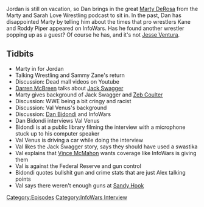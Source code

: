 {{DEFAULTSORT:
    #_EPISODE_0286:Wrestling With Disappointment
}}{{Episode
    | title           = Wrestling With Disappointment
    | caption         = Listen to this episode on [https://knowledgefight.libsyn.com/knowledge-fight-wrestling-with-disappointment Libsyn] [https://open.spotify.com/episode/2NWTXv5TSP3Ji3vDD1Zzge Spotify], Read the [[Transcript/286: Wrestling With Disappointment|Unofficial Transcript]]
    | episodeNumber   = 286
    | length          = 01:12:26
    | airDate         = April 19, 2019
    | episodeType     = [[:Category:InfoWars Interview|InfoWars Interview]]
    | appearance      = [[Marty DeRosa]], [[Darren McBreen]], [[Jack Swagger]], [[Zeb Coulter]], [[Dan Bidondi]], [[Val Venus]], [[Vince McMahon]]
    | beverage        = Dasani Sparkling Pear Kiwi
    | previousEpisode = [[285: Lil' Taste of Poland]]
    | nextEpisode     = [[287: April 15-18, 2019]]
}}

{{Stub}}

Jordan is still on vacation, so Dan brings in the great [[Marty DeRosa]] from the Marty and Sarah Love Wrestling podcast to sit in. In the past, Dan has disappointed Marty by telling him about the times that pro wrestlers Kane and Roddy Piper appeared on InfoWars. Has he found another wrestler popping up as a guest? Of course he has, and it's not [[Jesse Ventura]].

==Tidbits==

*Marty in for Jordan
*Talking Wrestling and Sammy Zane's return
*Discussion: Dead mall videos on Youtube
*[[Darren McBreen]] talks about [[Jack Swagger]]
*Marty gives background of Jack Swagger and [[Zeb Coulter]]
*Discussion: WWE being a bit cringy and racist
*Discussion: Val Venus's background
*Discussion: [[Dan Bidondi]] and InfoWars
*Dan Bidondi interviews Val Venus
*Bidondi is at a public library filming the interview with a microphone stuck up to his computer speaker
*Val Venus is driving a car while doing the interview
*Val likes the Jack Swagger story, says they should have used a swastika
*Val explains that [[Vince McMahon]] wants coverage like InfoWars is giving them
*Val is against the Federal Reserve and gun control
*Bidondi quotes bullshit gun and crime stats that are just Alex talking points
*Val says there weren't enough guns at [[The Sandy Hook Elementary Massacre|Sandy Hook]]

[[Category:Episodes]]
[[Category:InfoWars Interview]]
